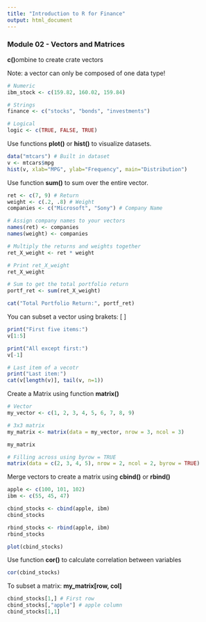 ```yaml
---
title: "Introduction to R for Finance"
output: html_document
---
```


### Module 02 - Vectors and Matrices

**c()**ombine to create crate vectors

Note: a vector can only be composed of one data type!

```r
# Numeric
ibm_stock <- c(159.82, 160.02, 159.84)

# Strings
finance <- c("stocks", "bonds", "investments")

# Logical
logic <- c(TRUE, FALSE, TRUE)
```

Use functions **plot()** or **hist()** to visualize datasets.

```r
data("mtcars") # Built in dataset
v <- mtcars$mpg
hist(v, xlab="MPG", ylab="Frequency", main="Distribution")

```

Use function **sum()** to sum over the entire vector.

```r
ret <- c(7, 9) # Return
weight <- c(.2, .8) # Weight
companies <- c("Microsoft", "Sony") # Company Name

# Assign company names to your vectors
names(ret) <- companies
names(weight) <- companies

# Multiply the returns and weights together 
ret_X_weight <- ret * weight

# Print ret_X_weight
ret_X_weight

# Sum to get the total portfolio return
portf_ret <- sum(ret_X_weight)

cat("Total Portfolio Return:", portf_ret)
```
You can subset a vector using brakets: [ ]

```r
print("First five items:")
v[1:5]

print("All except first:")
v[-1]

# Last item of a vecotr
print("Last item:")
cat(v[length(v)], tail(v, n=1))
```
Create a Matrix using function **matrix()**

```r
# Vector
my_vector <- c(1, 2, 3, 4, 5, 6, 7, 8, 9)

# 3x3 matrix
my_matrix <- matrix(data = my_vector, nrow = 3, ncol = 3)

my_matrix

# Filling across using byrow = TRUE
matrix(data = c(2, 3, 4, 5), nrow = 2, ncol = 2, byrow = TRUE)
```
Merge vectors to create a matrix using **cbind()** or **rbind()**

```r
apple <- c(100, 101, 102)
ibm <- c(55, 45, 47)

cbind_stocks <- cbind(apple, ibm)
cbind_stocks

rbind_stocks <- rbind(apple, ibm)
rbind_stocks

plot(cbind_stocks)
```
Use function **cor()** to calculate correlation between variables

```r
cor(cbind_stocks)
```
To subset a matrix: **my_matrix[row, col]**

```r
cbind_stocks[1,] # First row
cbind_stocks[,"apple"] # apple column
cbind_stocks[1,1]
```

